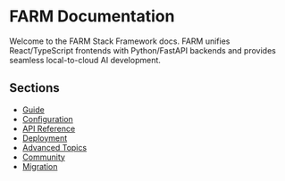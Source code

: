 # FARM Documentation

Welcome to the FARM Stack Framework docs. FARM unifies React/TypeScript frontends with Python/FastAPI backends and provides seamless local-to-cloud AI development.

## Sections

- [Guide](guide/getting-started.md)
- [Configuration](configuration/index.md)
- [API Reference](api/cli.md)
- [Deployment](deployment/index.md)
- [Advanced Topics](advanced/performance.md)
- [Community](community/index.md)
- [Migration](migration/index.md)

